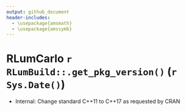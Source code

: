 ```yaml
---
output: github_document
header-includes:
  - \usepackage{amsmath}
  - \usepackage{amssymb}
---
```

<!-- NEWS.md was auto-generated by NEWS.Rmd. Please DO NOT edit by hand!-->

# RLumCarlo `r RLumBuild::.get_pkg_version()` (`r Sys.Date()`)

* Internal: Change standard C++11 to C++17 as requested by CRAN
